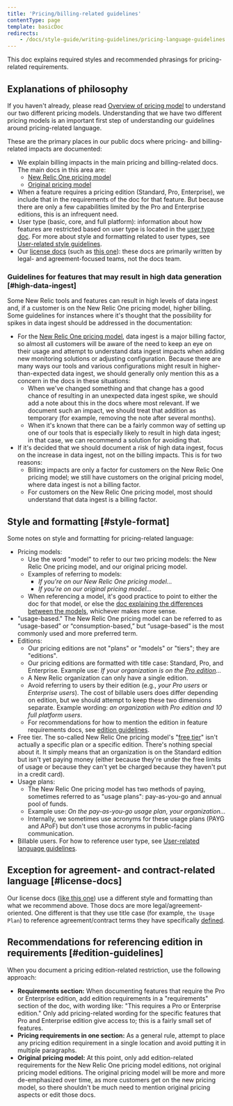 ```yaml
---
title: 'Pricing/billing-related guidelines'
contentType: page
template: basicDoc
redirects: 
    - /docs/style-guide/writing-guidelines/pricing-language-guidelines
---
```


This doc explains required styles and recommended phrasings for pricing-related requirements.

## Explanations of philosophy

If you haven't already, please read [Overview of pricing model](/docs/accounts/original-accounts-billing/original-product-based-pricing/overview-changes-pricing-user-model) to understand our two different pricing models. Understanding that we have two different pricing models is an important first step of understanding our guidelines around pricing-related language. 

These are the primary places in our public docs where pricing- and billing-related impacts are documented:

* We explain billing impacts in the main pricing and billing-related docs. The main docs in this area are: 
    * [New Relic One pricing model](/docs/accounts/accounts-billing/new-relic-one-pricing-billing/new-relic-one-pricing-billing/)
    * [Original pricing model](/docs/accounts/original-accounts-billing/product-pricing/product-based-pricing)
* When a feature requires a pricing edition (Standard, Pro, Enterprise), we include that in the requirements of the doc for that feature. But because there are only a few capabilities limited by the Pro and Enterprise editions, this is an infrequent need.
* User type (basic, core, and full platform): information about how features are restricted based on user type is located in the [user type doc](/docs/accounts/accounts-billing/new-relic-one-user-management/user-type). For more about style and formatting related to user types, see [User-related style guidelines](/docs/style-guide/word-choice/user-related-language-guidelines).
* Our [license docs](https://docs.newrelic.com/docs/licenses) (such as [this one](/docs/licenses/license-information/usage-plans/new-relic-one-usage-plan-descriptions)): these docs are primarily written by legal- and agreement-focused teams, not the docs team. 

### Guidelines for features that may result in high data generation [#high-data-ingest]

Some New Relic tools and features can result in high levels of data ingest and, if a customer is on the New Relic One pricing model, higher billing. Some guidelines for instances where it's thought that the possibility for spikes in data ingest should be addressed in the documentation: 

* For the [New Relic One pricing model](/docs/accounts/original-accounts-billing/original-product-based-pricing/overview-pricing-models), data ingest is a major billing factor, so almost all customers will be aware of the need to keep an eye on their usage and attempt to understand data ingest impacts when adding new monitoring solutions or adjusting configuration. Because there are many ways our tools and various configurations might result in higher-than-expected data ingest, we should generally only mention this as a concern in the docs in these situations:
    * When we've changed something and that change has a good chance of resulting in an unexpected data ingest spike, we should add a note about this in the docs where most relevant. If we document such an impact, we should treat that addition as temporary (for example, removing the note after several months). 
    * When it's known that there can be a fairly common way of setting up one of our tools that is especially likely to result in high data ingest; in that case, we can recommend a solution for avoiding that. 
* If it's decided that we should document a risk of high data ingest, focus on the increase in data ingest, not on the billing impacts. This is for two reasons: 
    * Billing impacts are only a factor for customers on the New Relic One pricing model; we still have customers on the original pricing model, where data ingest is not a billing factor. 
    * For customers on the New Relic One pricing model, most should understand that data ingest is a billing factor. 

## Style and formatting [#style-format]

Some notes on style and formatting for pricing-related language: 

* Pricing models: 
    * Use the word "model" to refer to our two pricing models: the New Relic One pricing model, and our original pricing model. 
    * Examples of referring to models: 
        * *If you're on our New Relic One pricing model...*
        * *If you're on our original pricing model...*
    * When referencing a model, it's good practice to point to either the doc for that model, or else the [doc explaining the differences between the models](/docs/accounts/original-accounts-billing/original-product-based-pricing/overview-changes-pricing-user-model/#pricing-user-table), whichever makes more sense. 
* "usage-based." The New Relic One pricing model can be referred to as “usage-based” or “consumption-based,” but “usage-based” is the most commonly used and more preferred term.
* Editions:  
    * Our pricing editions are not "plans" or "models" or "tiers"; they are "editions". 
    * Our pricing editions are formatted with title case: Standard, Pro, and Enterprise. Example use: *If your organization is on the [Pro edition](https://newrelic.com/pricing)...*
    * A New Relic organization can only have a single edition. 
    * Avoid referring to users by their edition (e.g., *your Pro users* or *Enterprise users*). The cost of billable users does differ depending on edition, but we should attempt to keep these two dimensions separate. Example wording: *an organization with Pro edition and 10 full platform users*.
    * For recommendations for how to mention the edition in feature requirements docs, see [edition guidelines](#edition-guidelines). 
* Free tier. The so-called New Relic One pricing model's "[free tier](/docs/accounts/accounts-billing/new-relic-one-pricing-billing/new-relic-one-pricing-billing/#free)" isn't actually a specific plan or a specific edition. There's nothing special about it. It simply means that an organization is on the Standard edition but isn't yet paying money (either because they're under the free limits of usage or because they can't yet be charged because they haven't put in a credit card). 
* Usage plans: 
    * The New Relic One pricing model has two methods of paying, sometimes referred to as "usage plans": pay-as-you-go and annual pool of funds. 
    * Example use: *On the pay-as-you-go usage plan, your organization...*
    * Internally, we sometimes use acronyms for these usage plans (PAYG and APoF) but don't use those acronyms in public-facing communication.  
* Billable users. For how to reference user type, see [User-related language guidelines](/docs/style-guide/writing-guidelines/user-related-language-guidelines). 

## Exception for agreement- and contract-related language [#license-docs]

Our license docs ([like this one](/docs/licenses/license-information/usage-plans/new-relic-one-usage-plan-descriptions)) use a different style and formatting than what we recommend above. Those docs are more legal/agreement-oriented. One different is that they use title case (for example, `the Usage Plan`) to reference agreement/contract terms they have specifically [defined](/docs/licenses/license-information/product-definitions/legacy-product-definitions). 

## Recommendations for referencing edition in requirements [#edition-guidelines]

When you document a pricing edition-related restriction, use the following approach:

* **Requirements section:** When documenting features that require the Pro or Enterprise edition, add edition requirements in a "requirements" section of the doc, with wording like: "This requires a Pro or Enterprise edition." Only add pricing-related wording for the specific features that Pro and Enterprise edition give access to; this is a fairly small set of features.
* **Pricing requirements in one section:** As a general rule, attempt to place any pricing edition requirement in a single location and avoid putting it in multiple paragraphs.
* **Original pricing model:** At this point, only add edition-related requirements for the New Relic One pricing model editions, not original pricing model editions. The original pricing model will be more and more de-emphasized over time, as more customers get on the new pricing model, so there shouldn't be much need to mention original pricing aspects or edit those docs.

